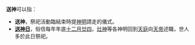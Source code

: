 '''送神'''可以指：

* '''送神'''，祭祀活動臨結束時提[[神明|神明]]請走的儀式。
* '''[[祭灶节|送神日]]'''，俗信每年年底[[十二月廿四|十二月廿四]]，[[灶神|灶神]]等各神明回到[[天庭|天庭]]向[[天帝|天帝]]述職，世人多於此日祭祀。

{{disambig|CAT=二字消歧义}}